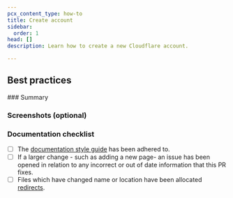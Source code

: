 ```yaml
---
pcx_content_type: how-to
title: Create account
sidebar:
  order: 1
head: []
description: Learn how to create a new Cloudflare account.

---
```



<Render file="create-account" product="fundamentals" />

## Best practices

<Render file="create-account-best-practices" product="fundamentals" />
### Summary

<!-- Add context such as the type of documentation being updated or added -->

### Screenshots (optional)

<!-- Add imagery to convey the changes made by this PR (optional) -->

### Documentation checklist

<!-- Remove items that do not apply -->

- [ ] The [documentation style guide](https://developers.cloudflare.com/style-guide/) has been adhered to.
- [ ] If a larger change - such as adding a new page- an issue has been opened in relation to any incorrect or out of date information that this PR fixes.
- [ ] Files which have changed name or location have been allocated [redirects](https://developers.cloudflare.com/pages/configuration/redirects/#per-file).
